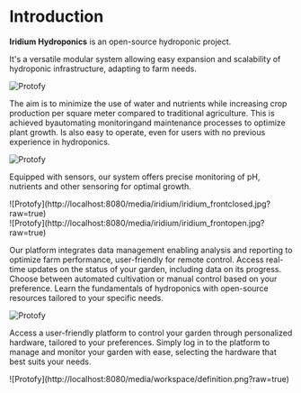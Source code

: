 # Introduction

**Iridium Hydroponics** is an open-source hydroponic project.

It's a versatile modular system allowing easy expansion and scalability of hydroponic infrastructure, adapting to farm needs.

![Protofy](http://localhost:8080/media/iridium/iridium1.jpg?raw=true)

The aim is to minimize the use of water and nutrients while increasing crop production per square meter compared to traditional agriculture. This is achieved byautomating monitoringand maintenance processes to optimize plant growth. Is also easy to operate, even for users with no previous experience in hydroponics.

![Protofy](http://localhost:8080/media/iridium/closeup.jpg?raw=true)

Equipped with sensors, our system offers precise monitoring of pH, nutrients and other sensoring for optimal growth.
<div style={{marginTop: "10px", marginBottom: "10px", display:"flex", flexDirection:"row", gap:"10px"}}>
<div>
![Protofy](http://localhost:8080/media/iridium/iridium_frontclosed.jpg?raw=true)
</div>
<div>
![Protofy](http://localhost:8080/media/iridium/iridium_frontopen.jpg?raw=true)
</div>
</div>

Our platform integrates data management enabling analysis and reporting to optimize farm performance, user-friendly for remote control. Access real-time updates on the status of your garden, including data on its progress. Choose between automated cultivation or manual control based on your preference. Learn the fundamentals of hydroponics with open-source resources tailored to your specific needs.

![Protofy](http://localhost:8080/media/workspace/mygardens.jpg?raw=true)

Access a user-friendly platform to control your garden through personalized hardware, tailored to your preferences. Simply log in to the platform to manage and monitor your garden with ease, selecting the hardware that best suits your needs.
<div style={{marginTop: "10px", marginBottom: "50px", width:"400px"}}>
![Protofy](http://localhost:8080/media/workspace/definition.png?raw=true)
</div>